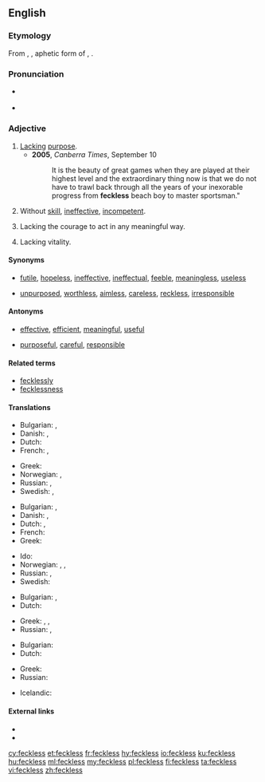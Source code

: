 {{was wotd|2008|April|15}}
==English==

===Etymology===
From {{etyl|sco|en}}, {{m|sco|feck||effect}}, aphetic form of {{m|en|effect}}, {{suffix||less|lang=en}}.

===Pronunciation===
* {{a|RP|US}} {{IPA|/ˈfɛkləs/|/ˈfɛklɪs/|lang=en}}
* {{audio|en-us-feckless.ogg|Audio (US)|lang=en}}

===Adjective===
{{en-adj}}

# [[lack|Lack]]ing [[purpose]].
#* '''2005''', ''Canberra Times'', September 10
#*: It is the beauty of great games when they are played at their highest level and the extraordinary thing now is that we do not have to trawl back through all the years of your inexorable progress from '''feckless''' beach boy to master sportsman."
# Without [[skill]], [[ineffective]], [[incompetent]].
# {{context|UK|lang=en}} Lacking the courage to act in any meaningful way.
# {{context|British|archaic|lang=en}} Lacking vitality.

====Synonyms====
* {{sense|weak, ineffective}} [[futile]], [[hopeless]], [[ineffective]], [[ineffectual]], [[feeble]], [[meaningless]], [[useless]]
* {{sense|worthless, irresponsible}} [[unpurposed]], [[worthless]], [[aimless]], [[careless]], [[reckless]], [[irresponsible]]

====Antonyms====
* {{sense|weak, ineffective}} [[effective]], [[efficient]], [[meaningful]], [[useful]]
* {{sense|worthless, irresponsible}} [[purposeful]], [[careful]], [[responsible]]

====Related terms====
* [[fecklessly]]
* [[fecklessness]]

====Translations====
{{trans-top|lacking purpose}}
* Bulgarian: {{t+|bg|безцелен|sc=Cyrl}}, {{t+|bg|напразен|sc=Cyrl}}
* Danish: {{t|da|hjælpeløs}}, {{t|da|initiativløs}}
* Dutch: {{t+|nl|doelloos}}
* French: {{t+|fr|irréfléchi}}, {{t+|fr|irresponsable}}
{{trans-mid}}
* Greek: {{t+|el|άσκοπος|m|sc=Grek}}
* Norwegian: {{t|no|hjelpeløs}}, {{t|no|initiativløs}}
* Russian: {{t+|ru|бесце́льный}}, {{t+|ru|напра́сный}}
* Swedish: {{t+|sv|hjälplös}}, {{t+|sv|rådlös}}
{{trans-bottom}}

{{trans-top|without skill, ineffective}}
* Bulgarian: {{t+|bg|вял|sc=Cyrl}}, {{t+|bg|безполезен|sc=Cyrl}}
* Danish: {{t|da|hjælpeløs}}, {{t|da|uduelig}}
* Dutch: {{t|nl|inefficiënt}}, {{t+|nl|onhandig}}
* French: {{t+|fr|incapable}}
* Greek: {{t+|el|ανίκανος|m|sc=Grek}}
{{trans-mid}}
* Ido: {{t+|io|nekapabla}}
* Norwegian: {{t|no|hjelpeløs}}, {{t|no|udugelig}}, {{t|no|ubehjelpelig}}
* Russian: {{t+|ru|бесполе́зный}}, {{t+|ru|вя́лый}}
* Swedish: {{t+|sv|oduglig}}
{{trans-bottom}}

{{trans-top|lacking vitality}}
* Bulgarian: {{t+|bg|вял|sc=Cyrl}}, {{t+|bg|слаб|sc=Cyrl}}
* Dutch: {{t+|nl|futloos}}
{{trans-mid}}
* Greek: {{t+|el|ασθενής|m|sc=Grek}}, {{t+|el|αδύναμος|m|sc=Grek}}, {{t+|el|ανίσχυρος|m|sc=Grek}}
* Russian: {{t+|ru|вя́лый}}, {{t+|ru|сла́бый}}
{{trans-bottom}}

{{trans-top|lacking the courage to act in any meaningful way}}
* Bulgarian: {{t+|bg|безпомощен|sc=Cyrl}}
* Dutch: {{t+|nl|lamlendig}}
{{trans-mid}}
* Greek: {{t+|el|άβουλος|m|sc=Grek}}
* Russian: {{t+|ru|беспо́мощный}}
{{trans-bottom}}

{{checktrans-top}}
* Icelandic: {{t-check|is|tilgangslaus}}
{{trans-bottom}}

====External links====
* {{R:Webster 1913}}
* {{R:Century 1911}}

[[cy:feckless]]
[[et:feckless]]
[[fr:feckless]]
[[hy:feckless]]
[[io:feckless]]
[[ku:feckless]]
[[hu:feckless]]
[[ml:feckless]]
[[my:feckless]]
[[pl:feckless]]
[[fi:feckless]]
[[ta:feckless]]
[[vi:feckless]]
[[zh:feckless]]